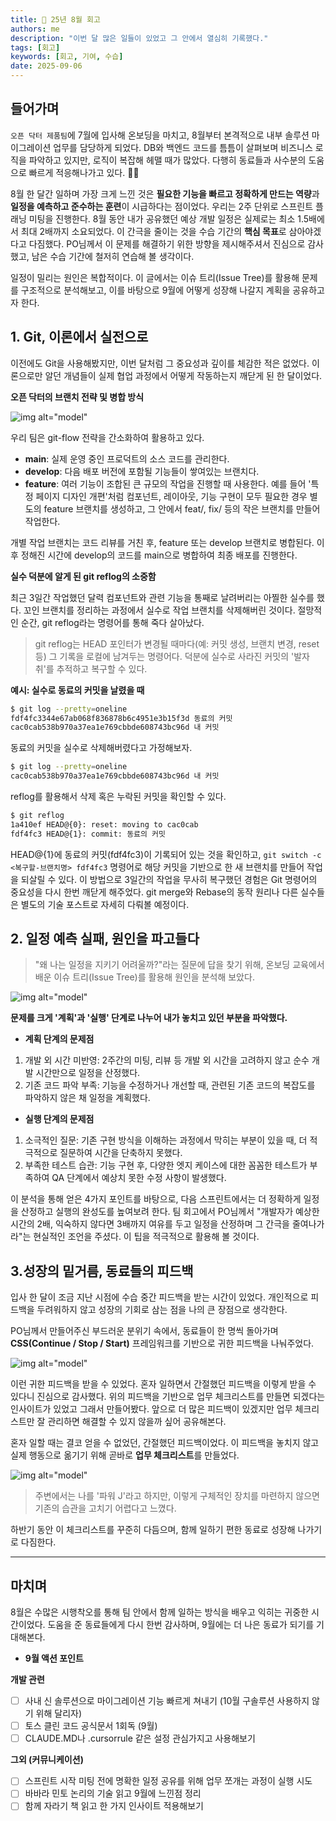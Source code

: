 ```yaml
---
title: 🐤 25년 8월 회고
authors: me
description: "이번 달 많은 일들이 있었고 그 안에서 열심히 기록했다."
tags: [회고]
keywords: [회고, 기여, 수습]
date: 2025-09-06
---
```


## 들어가며

`오픈 닥터 제품팀`에 7월에 입사해 온보딩을 마치고, 8월부터 본격적으로 내부 솔루션 마이그레이션 업무를 담당하게 되었다.
DB와 백엔드 코드를 틈틈이 살펴보며 비즈니스 로직을 파악하고 있지만, 로직이 복잡해 헤맬 때가 많았다.
다행히 동료들과 사수분의 도움으로 빠르게 적응해나가고 있다. 🙏🏼

8월 한 달간 일하며 가장 크게 느낀 것은 **필요한 기능을 빠르고 정확하게 만드는 역량**과 **일정을 예측하고 준수하는 훈련**이 시급하다는 점이었다.
우리는 2주 단위로 스프린트 플래닝 미팅을 진행한다.
8월 동안 내가 공유했던 예상 개발 일정은 실제로는 최소 1.5배에서 최대 2배까지 소요되었다.
이 간극을 줄이는 것을 수습 기간의 **핵심 목표**로 삼아야겠다고 다짐했다.
PO님께서 이 문제를 해결하기 위한 방향을 제시해주셔서 진심으로 감사했고, 남은 수습 기간에 철저히 연습해 볼 생각이다.

일정이 밀리는 원인은 복합적이다.
이 글에서는 이슈 트리(Issue Tree)를 활용해 문제를 구조적으로 분석해보고, 이를 바탕으로 9월에 어떻게 성장해 나갈지 계획을 공유하고자 한다.

## 1. Git, 이론에서 실전으로

이전에도 Git을 사용해봤지만, 이번 달처럼 그 중요성과 깊이를 체감한 적은 없었다. 이론으로만 알던 개념들이 실제 협업 과정에서 어떻게 작동하는지 깨닫게 된 한 달이었다.

**오픈 닥터의 브랜치 전략 및 병합 방식**

![img alt="model"](/img/study/opn_git.png)

우리 팀은 git-flow 전략을 간소화하여 활용하고 있다.

- **main**: 실제 운영 중인 프로덕트의 소스 코드를 관리한다.
- **develop**: 다음 배포 버전에 포함될 기능들이 쌓여있는 브랜치다.
- **feature**: 여러 기능이 조합된 큰 규모의 작업을 진행할 때 사용한다. 예를 들어 '특정 페이지 디자인 개편'처럼 컴포넌트, 레이아웃, 기능 구현이 모두 필요한 경우 별도의 feature 브랜치를 생성하고, 그 안에서 feat/, fix/ 등의 작은 브랜치를 만들어 작업한다.

개별 작업 브랜치는 코드 리뷰를 거친 후, feature 또는 develop 브랜치로 병합된다. 이후 정해진 시간에 develop의 코드를 main으로 병합하여 최종 배포를 진행한다.

**실수 덕분에 알게 된 git reflog의 소중함**

최근 3일간 작업했던 달력 컴포넌트와 관련 기능을 통째로 날려버리는 아찔한 실수를 했다.
꼬인 브랜치를 정리하는 과정에서 실수로 작업 브랜치를 삭제해버린 것이다.
절망적인 순간, git reflog라는 명령어를 통해 죽다 살아났다.

> git reflog는 HEAD 포인터가 변경될 때마다(예: 커밋 생성, 브랜치 변경, reset 등) 그 기록을 로컬에 남겨두는 명령어다.
> 덕분에 실수로 사라진 커밋의 '발자취'를 추적하고 복구할 수 있다.

**예시: 실수로 동료의 커밋을 날렸을 때**

```zsh
$ git log --pretty=oneline
fdf4fc3344e67ab068f836878b6c4951e3b15f3d 동료의 커밋
cac0cab538b970a37ea1e769cbbde608743bc96d 내 커밋
```

동료의 커밋을 실수로 삭제해버렸다고 가정해보자.

```zsh
$ git log --pretty=oneline
cac0cab538b970a37ea1e769cbbde608743bc96d 내 커밋
```

reflog를 활용해서 삭제 혹은 누락된 커밋을 확인할 수 있다.

```zsh
$ git reflog
1a410ef HEAD@{0}: reset: moving to cac0cab
fdf4fc3 HEAD@{1}: commit: 동료의 커밋
```

HEAD@{1}에 동료의 커밋(fdf4fc3)이 기록되어 있는 것을 확인하고,
`git switch -c <복구할-브랜치명> fdf4fc3` 명령어로 해당 커밋을 기반으로 한 새 브랜치를 만들어 작업을 되살릴 수 있다.
이 방법으로 3일간의 작업을 무사히 복구했던 경험은 Git 명령어의 중요성을 다시 한번 깨닫게 해주었다. git merge와 Rebase의 동작 원리나 다른 실수들은 별도의 기술 포스트로 자세히 다뤄볼 예정이다.

## 2. 일정 예측 실패, 원인을 파고들다

> "왜 나는 일정을 지키기 어려울까?"라는 질문에 답을 찾기 위해, 온보딩 교육에서 배운 이슈 트리(Issue Tree)를 활용해 원인을 분석해 보았다.

![img alt="model"](/img/study/opn_mece_try_1.jpeg)

**문제를 크게 '계획'과 '실행' 단계로 나누어 내가 놓치고 있던 부분을 파악했다.**

- **계획 단계의 문제점**

1. 개발 외 시간 미반영: 2주간의 미팅, 리뷰 등 개발 외 시간을 고려하지 않고 순수 개발 시간만으로 일정을 산정했다.
2. 기존 코드 파악 부족: 기능을 수정하거나 개선할 때, 관련된 기존 코드의 복잡도를 파악하지 않은 채 일정을 계획했다.

- **실행 단계의 문제점**

1. 소극적인 질문: 기존 구현 방식을 이해하는 과정에서 막히는 부분이 있을 때, 더 적극적으로 질문하여 시간을 단축하지 못했다.
2. 부족한 테스트 습관: 기능 구현 후, 다양한 엣지 케이스에 대한 꼼꼼한 테스트가 부족하여 QA 단계에서 예상치 못한 수정 사항이 발생했다.

이 분석을 통해 얻은 4가지 포인트를 바탕으로, 다음 스프린트에서는 더 정확하게 일정을 산정하고 실행의 완성도를 높여보려 한다.
팀 회고에서 PO님께서 "개발자가 예상한 시간의 2배, 익숙하지 않다면 3배까지 여유를 두고 일정을 산정하며 그 간극을 줄여나가라"는 현실적인 조언을 주셨다.
이 팁을 적극적으로 활용해 볼 것이다.

## 3.성장의 밑거름, 동료들의 피드백

입사 한 달이 조금 지난 시점에 수습 중간 피드백을 받는 시간이 있었다. 개인적으로 피드백을 두려워하지 않고 성장의 기회로 삼는 점을 나의 큰 장점으로 생각한다.

PO님께서 만들어주신 부드러운 분위기 속에서, 동료들이 한 명씩 돌아가며 **CSS(Continue / Stop / Start)** 프레임워크를 기반으로 귀한 피드백을 나눠주었다.

![img alt="model"](/img/study/opn_feedback.png)

이런 귀한 피드백을 받을 수 있었다. 혼자 일하면서 간절했던 피드백을 이렇게 받을 수 있다니 진심으로 감사했다.
위의 피드백을 기반으로 업무 체크리스트를 만들면 되겠다는 인사이트가 있었고 그래서 만들어봤다. 앞으로 더 많은 피드백이 있겠지만 업무 체크리스트만 잘 관리하면 해결할 수 있지 않을까 싶어 공유해본다.

혼자 일할 때는 결코 얻을 수 없었던, 간절했던 피드백이었다. 이 피드백을 놓치지 않고 실제 행동으로 옮기기 위해 곧바로 **업무 체크리스트**를 만들었다.

![img alt="model"](/img/study/opn_checklist.png)

> 주변에서는 나를 '파워 J'라고 하지만, 이렇게 구체적인 장치를 마련하지 않으면 기존의 습관을 고치기 어렵다고 느꼈다.

하반기 동안 이 체크리스트를 꾸준히 다듬으며, 함께 일하기 편한 동료로 성장해 나가기로 다짐한다.

---

## 마치며

8월은 수많은 시행착오를 통해 팀 안에서 함께 일하는 방식을 배우고 익히는 귀중한 시간이었다.
도움을 준 동료들에게 다시 한번 감사하며, 9월에는 더 나은 동료가 되기를 기대해본다.

- **9월 액션 포인트**

**개발 관련**

- [ ] 사내 신 솔루션으로 마이그레이션 기능 빠르게 쳐내기 (10월 구솔루션 사용하지 않기 위해 달리자)
- [ ] 토스 클린 코드 공식문서 1회독 (9월)
- [ ] CLAUDE.MD나 .cursorrule 같은 설정 관심가지고 사용해보기

**그외 (커뮤니케이션)**

- [ ] 스프린트 시작 미팅 전에 명확한 일정 공유를 위해 업무 쪼개는 과정이 실행 시도
- [ ] 바바라 민토 논리의 기술 읽고 9월에 느낀점 정리
- [ ] 함께 자라기 책 읽고 한 가지 인사이트 적용해보기

